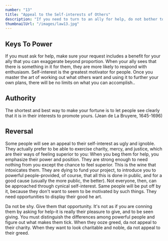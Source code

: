 ```yaml
---
number: "13"
title: "Appeal to the Self-interests of Others"
description: "If you need to turn to an ally for help, do not bother to remind him of your past assistance and good deeds. He will find a way to ignore you. Instead, uncover something in your request, or in your alliance with him, that will benefit him, and emphasize it out of all proportion. He will res pond enthusiastically when he sees something to be gained for himself."
thumbnailUrl: "/images/law13.jpg"
---
```


## Keys To Power

If you must ask for help, make sure your request includes a benefit for your ally that you can exaggerate beyond proportion. When your ally sees that there is something in it for them, they are more likely to respond with enthusiasm. Self-interest is the greatest motivator for people. Once you master the art of working out what others want and using it to further your own plans, there will be no limits on what you can accomplish..

## Authority

The shortest and best way to make your fortune is to let people see clearly that it is in their interests to promote yours. (Jean de La Bruyere, 1645-1696)

## Reversal

Some people will see an appeal to their self-interest as ugly and ignoble. They actually prefer to be able to exercise charity, mercy, and justice, which are their ways of feeling superior to you: When you beg them for help, you emphasize their power and position. They are strong enough to need nothing from you except the chance to feel superior. This is the wine that intoxicates them. They are dying to fund your project, to introduce you to powerful people-provided, of course, that all this is done in public, and for a good cause (usually the more public, the better). Not everyone, then, can be approached through cynical self-interest. Same people will be put off by it, because they don't want to seem to be motivated by such things. They need opportunities to display their good he art.

Da not be shy. Give them that opportunity. It's not as if you are conning them by asking for help-it is really their pleasure to give, and to be seen giving. You must distinguish the differences among powerful people and figure out what makes them tick. When they ooze greed, da not appeal to their charity. When they want to look charitable and noble, da not appeal to their greed.
